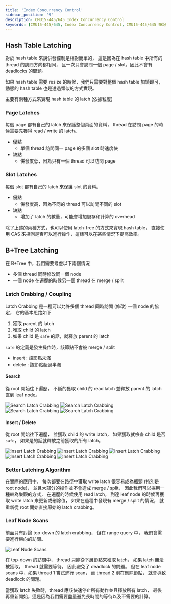 ```yaml
---
title: 'Index Concurrency Control'
sidebar_position: '9'
description: CMU15-445/645 Index Concurrency Control
keywords: [CMU15-445/645, Index Concurrency Control, CMU15-445/645 筆記]
---
```


## Hash Table Latching

對於 hash table 來說併發控制是相對簡單的，
這是因為在 hash table 中所有的 thread 的訪問方向都相同，
且一次只會訪問一個 page / slot，因此不會有 deadlocks 的問題。

如果 hash table 需要 resize 的時候，我們只需要對整個 hash table 加鎖即可，
動態的 hash table 也是透過類似的方式實現。

主要有兩種方式來實現 hash table 的 latch (依據粒度)

### Page Latches

每個 page 都有自己的 latch 來保護整個頁面的資料，
thread 在訪問 page 的時候需要先獲得 read / write 的 latch。

- 優點
  - 單個 thread 訪問同一 page 的多個 slot 時速度快
- 缺點
  - 併發度低，因為只有一個 thread 可以訪問 page

### Slot Latches

每個 slot 都有自己的 latch 來保護 slot 的資料。

- 優點
  - 併發度高，因為不同的 thread 可以訪問不同的 slot
- 缺點
  - 增加了 latch 的數量，可能會增加儲存和計算的 overhead

除了上述的兩種方式，也可以使用 latch-free 的方式來實現 hash table，
直接使用 CAS 來探測是否可以進行操作，這樣可以在某些情況下提高效率。

## B+Tree Latching

在 B+Tree 中，我們需要考慮以下兩個情況

- 多個 thread 同時修改同一個 node
- 一個 node 在遍歷的時候另一個 thread 在 merge / split

### Latch Crabbing / Coupling

Latch Crabbing 是一種可以允許多個 thread 同時訪問 (修改) 一個 node 的協定，
它的基本思路如下

1. 獲取 parent 的 latch
2. 獲取 child 的 latch
3. 如果 child 是 `safe` 的話，就釋放 parent 的 latch

`safe` 的定義是發生操作時，該節點不會被 merge / split

- insert : 該節點未滿
- delete : 該節點超過半滿

#### Search

從 root 開始往下遍歷，
不斷的獲取 child 的 read latch 並釋放 parent 的 latch 直到 leaf node。

![Search Latch Crabbing](/img/cmu15-445/c09/image.png)
![Search Latch Crabbing](/img/cmu15-445/c09/image-1.png)
![Search Latch Crabbing](/img/cmu15-445/c09/image-2.png)
![Search Latch Crabbing](/img/cmu15-445/c09/image-3.png)

#### Insert / Delete

從 root 開始往下遍歷，
並獲取 child 的 write latch，
如果獲取就檢查 child 是否 `safe`，
如果是的話就釋放之前獲取的所有 latch。

![Insert Latch Crabbing](/img/cmu15-445/c09/image-4.png)
![Insert Latch Crabbing](/img/cmu15-445/c09/image-5.png)
![Insert Latch Crabbing](/img/cmu15-445/c09/image-6.png)
![Insert Latch Crabbing](/img/cmu15-445/c09/image-7.png)
![Insert Latch Crabbing](/img/cmu15-445/c09/image-8.png)

### Better Latching Algorithm

在實際的應用中，
每次都要在路徑中獲取 write latch 很容易成為瓶頸 (特別是 root node)，
並且大部分的操作並不會造成 merge / split，
因此我們可以採用一種較為樂觀的方式，
在遍歷的時候使用 read latch，
到達 leaf node 的時候再獲取 write latch 來更新或刪除值，
如果在過程中發現有 merge / split 的情況，
就重新從 root 開始直接原始的 latch crabbing。

### Leaf Node Scans

前面只有討論 top-down 的 latch crabbing，
但在 range query 中，
我們會需要進行橫向的訪問。

![Leaf Node Scans](/img/cmu15-445/c09/image-9.png)

在 top-down 的訪問中， thread 只能從下層節點來獲取 latch，
如果 latch 無法被獲取， thread 就需要等待，
因此避免了 deadlock 的問題。
但在 leaf node scans 中，如果 thread 1 嘗試進行 scan，
而 thread 2 則在刪除節點，
就會導致 deadlock 的問題。

當獲取 latch 失敗時，thread 應該快速停止所有動作並且釋放所有 latch，
最後再重新開始，這是因為我們需要盡量避免長時間的等待以及不需要的計算。
